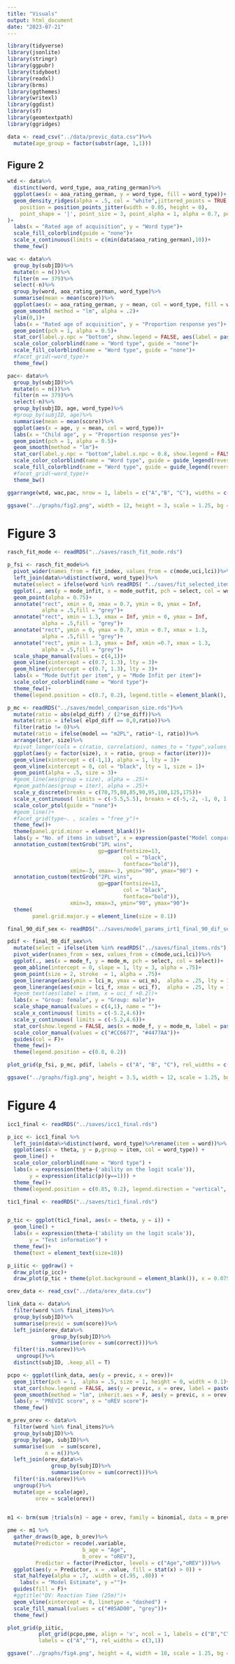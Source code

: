 ```yaml
---
title: "Visuals"
output: html_document
date: "2023-07-21"
---
```


```r
library(tidyverse)
library(jsonlite)
library(stringr)
library(ggpubr)
library(tidyboot)
library(readxl)
library(brms)
library(ggthemes)
library(writexl)
library(ggdist)
library(sf)
library(geomtextpath)
library(ggridges)
```

```r
data <- read_csv("../data/previc_data.csv")%>%
  mutate(age_group = factor(substr(age, 1,1)))
```

## Figure 2

```r
wtd <- data%>%
  distinct(word, word_type, aoa_rating_german)%>%
  ggplot(aes(x = aoa_rating_german, y = word_type, fill = word_type))+
  geom_density_ridges(alpha = .5, col = "white",jittered_points = TRUE,
    position = position_points_jitter(width = 0.05, height = 0),
    point_shape = '|', point_size = 3, point_alpha = 1, alpha = 0.7, point_color = "black"
)+
  labs(x = "Rated age of acquisition", y = "Word type")+
  scale_fill_colorblind(guide = "none")+
  scale_x_continuous(limits = c(min(data$aoa_rating_german),10))+
  theme_few()
```

```r
wac <- data%>%
  group_by(subjID)%>%
  mutate(n = n())%>%
  filter(n == 379)%>%
  select(-n)%>%
  group_by(word, aoa_rating_german, word_type)%>%
  summarise(mean = mean(score))%>%
  ggplot(aes(x = aoa_rating_german, y = mean, col = word_type, fill = word_type))+
  geom_smooth( method = "lm", alpha = .2)+
  ylim(0,1)+
  labs(x = "Rated age of acquisition", y = "Proportion response yes")+
  geom_point(pch = 1, alpha = 0.5)+
  stat_cor(label.y.npc = "bottom", show.legend = FALSE, aes(label = paste(..r.label..)), cor.coef.name = "r")+
  scale_color_colorblind(name = "Word type", guide = "none")+
  scale_fill_colorblind(name = "Word type", guide = "none")+
  #facet_grid(~word_type)+
  theme_few()
```

```r
pac<- data%>%
  group_by(subjID)%>%
  mutate(n = n())%>%
  filter(n == 379)%>%
  select(-n)%>%
  group_by(subjID, age, word_type)%>%
  #group_by(subjID, age)%>%
  summarise(mean = mean(score))%>%
  ggplot(aes(x = age, y = mean, col = word_type))+
  labs(x = "Child age", y = "Proportion response yes")+
  geom_point(pch = 1, alpha = 0.5)+
  geom_smooth(method = "lm")+
  stat_cor(label.y.npc = "bottom",label.x.npc = 0.8, show.legend = FALSE, aes(label = paste(..r.label..)), cor.coef.name = "r")+
  scale_color_colorblind(name = "Word type", guide = guide_legend(reverse = TRUE))+
  scale_fill_colorblind(name = "Word type", guide = guide_legend(reverse = TRUE))+
  #facet_grid(~word_type)+
  theme_bw()
```
```r
ggarrange(wtd, wac,pac, nrow = 1, labels = c("A","B", "C"), widths = c(0.7,1,1.2))
```
```r
ggsave("../graphs/fig2.png", width = 12, height = 3, scale = 1.25, bg = "white")
```

# Figure 3

```r
rasch_fit_mode <- readRDS("../saves/rasch_fit_mode.rds")

p_fsi <- rasch_fit_mode%>%
  pivot_wider(names_from = fit_index, values_from = c(mode,uci,lci))%>%
  left_join(data%>%distinct(word, word_type))%>%
  mutate(select = ifelse(word %in% readRDS( "../saves/fit_selected_items.rds"), "include", "exclude"))%>%
  ggplot(., aes(y = mode_infit, x = mode_outfit, pch = select, col = word_type))+
  geom_point(alpha = 0.75)+
  annotate("rect", xmin = 0, xmax = 0.7, ymin = 0, ymax = Inf,
           alpha = .5,fill = "grey")+
  annotate("rect", xmin = 1.3, xmax = Inf, ymin = 0, ymax = Inf,
           alpha = .5,fill = "grey")+
  annotate("rect", ymin = 0, ymax = 0.7, xmin = 0.7, xmax = 1.3,
           alpha = .5,fill = "grey")+
  annotate("rect", ymin = 1.3, ymax = Inf, xmin =0.7, xmax = 1.3,
           alpha = .5,fill = "grey")+
  scale_shape_manual(values = c(4,1))+
  geom_vline(xintercept = c(0.7, 1.3), lty = 3)+
  geom_hline(yintercept = c(0.7, 1.3), lty = 3)+
  labs(x = "Mode Outfit per item", y = "Mode Infit per item")+
  scale_color_colorblind(name = "Word type")+
  theme_few()+
  theme(legend.position = c(0.7, 0.2), legend.title = element_blank(), legend.direction = "vertical", legend.box = "horizontal", legend.background = element_blank())
```

```r
p_mc <- readRDS("../saves/model_comparison_size.rds")%>%
  mutate(ratio = abs(elpd_diff) / (2*se_diff))%>%
  mutate(ratio = ifelse( elpd_diff == 0,0,ratio))%>%
  filter(ratio != 0)%>%
  mutate(ratio = ifelse(model == "m2PL", ratio*-1, ratio))%>%
  arrange(iter, size)%>%
  #pivot_longer(cols = c(ratio, correlation), names_to = "type",values_to = "value")%>%
  ggplot(aes(y = factor(size), x = ratio, group = factor(iter)))+
  geom_vline(xintercept = c(-1,1), alpha = 1, lty = 3)+
  geom_vline(xintercept = 0, col = "black", lty = 1, size = 1)+
  geom_point(alpha = .5, size = 3)+
  #geom_line(aes(group = size), alpha = .25)+
  #geom_path(aes(group = iter), alpha = .25)+
  scale_y_discrete(breaks = c(70,75,80,85,90,95,100,125,175))+
  scale_x_continuous( limits = c(-5.5,5.5), breaks = c(-5,-2, -1, 0, 1, 2, 5), labels = c("5.00","2.00","1.00","0.00", "1.00","2.00", "5.00"))+
  scale_color_ptol(guide = "none")+
  #geom_line()+
  #facet_grid(type~. , scales = "free_y")+
  theme_few()+
  theme(panel.grid.minor = element_blank())+
  labs(y = "No. of items in subset", x = expression(paste("Model comparison: ", frac(Delta ~ elpd, "2 *"~SE(Delta ~ elpd)))))+
  annotation_custom(textGrob("1PL wins", 
                             gp=gpar(fontsize=13,
                                     col = "black", 
                                     fontface="bold")),
                    xmin=-3, xmax=-3, ymin="90", ymax="90") +
  annotation_custom(textGrob("2PL wins",
                             gp=gpar(fontsize=13,
                                     col = "black",
                                     fontface="bold")),
                    xmin=3, xmax=3, ymin="90", ymax="90")+
  theme(
        panel.grid.major.y = element_line(size = 0.1))

```

```r
final_90_dif_sex <- readRDS("../saves/model_params_irt1_final_90_dif_sex.rds")

pdif <- final_90_dif_sex%>%
  mutate(select = ifelse(item %in% readRDS("../saves/final_items.rds"), "include", "exclude"))%>%
  pivot_wider(names_from = sex, values_from = c(mode,uci,lci))%>%
  ggplot(., aes(x = mode_f, y = mode_m, pch = select, col = select))+
  geom_abline(intercept = 0, slope = 1, lty = 3, alpha = .75)+
  geom_point(size = 2, stroke  = 1, alpha = .75)+
  geom_linerange(aes(ymin = lci_m, ymax = uci_m),  alpha = .25, lty = 1)+
  geom_linerange(aes(xmin = lci_f, xmax = uci_f),  alpha = .25, lty = 1)+
  #geom_text(aes(label = item, x = uci_f +0.2))+
  labs(x = "Group: female", y = "Group: male")+
  scale_shape_manual(values = c(4,1), name = "")+
  scale_x_continuous( limits = c(-5.2,4.6))+
  scale_y_continuous( limits = c(-5.2,4.6))+
  stat_cor(show.legend = FALSE, aes(x = mode_f, y = mode_m, label = paste(..r.label..)),inherit.aes = F, cor.coef.name = "r")+
  scale_color_manual(values = c("#CC6677", "#4477AA"))+
  guides(col = F)+
  theme_few()+
  theme(legend.position = c(0.8, 0.2))

```

```r
plot_grid(p_fsi, p_mc, pdif, labels = c("A", "B", "C"), rel_widths = c(1,1,1), nrow = 1)
```

```r
ggsave("../graphs/fig3.png", height = 3.5, width = 12, scale = 1.25, bg = "white")
```

# Figure 4

```r
icc1_final <- readRDS("../saves/icc1_final.rds")

p_icc <- icc1_final %>% 
  left_join(data%>%distinct(word, word_type)%>%rename(item = word))%>%
  ggplot(aes(x = theta, y = p,group = item, col = word_type)) +
  geom_line() +
  scale_color_colorblind(name = "Word type") +
  labs(x = expression(theta~('ability on the logit scale')),
       y = expression(italic(p)(y==1))) +
  theme_few()+
  theme(legend.position = c(0.85, 0.2), legend.direction = "vertical", legend.title.align = 0.5, legend.background = element_blank())
```


```r
tic1_final <- readRDS("../saves/tic1_final.rds")


p_tic <- ggplot(tic1_final, aes(x = theta, y = i)) +
  geom_line() +
  labs(x = expression(theta~('ability on the logit scale')),
       y = "Test information") +
  theme_few()+
  theme(text = element_text(size=10))
```

```r
p_iitic <- ggdraw() +
  draw_plot(p_icc)+
  draw_plot(p_tic + theme(plot.background = element_blank()), x = 0.075, y = .68, width = .25, height = .3)
```

```r
orev_data <- read_csv("../data/orev_data.csv")

link_data <- data%>%
  filter(word %in% final_items)%>%
  group_by(subjID)%>%
  summarise(previc = sum(score))%>%
  left_join(orev_data%>%
              group_by(subjID)%>%
              summarise(orev = sum(correct)))%>%
  filter(!is.na(orev))%>%
   ungroup()%>%
  distinct(subjID, .keep_all = T)
```

```r
pcpo <- ggplot(link_data, aes(y = previc, x = orev))+
  geom_jitter(pch = 1,  alpha = .5, size = 1, height = 0, width = 0.1)+
  stat_cor(show.legend = FALSE, aes(y = previc, x = orev, label = paste(..r.label..)),inherit.aes = F, cor.coef.name = "r")+
  geom_smooth(method = "lm", inherit.aes = F, aes(y = previc, x = orev), col = "firebrick")+
  labs(y = "PREVIC score", x = "oREV score")+
  theme_few()
```



```r
m_prev_orev <- data%>%
  filter(word %in% final_items)%>%
  group_by(subjID)%>%
  group_by(age, subjID)%>%
  summarise(sum  = sum(score),
            n = n())%>%
  left_join(orev_data%>%
              group_by(subjID)%>%
              summarise(orev = sum(correct)))%>%
  filter(!is.na(orev))%>%
  ungroup()%>%
  mutate(age = scale(age),
         orev = scale(orev))
  

m1 <- brm(sum |trials(n) ~ age + orev, family = binomial, data = m_prev_orev, chains = 4, cores = 4)
```

```r
pme <- m1 %>%
  gather_draws(b_age, b_orev)%>%
  mutate(Predictor = recode(.variable,
                        b_age = "Age",
                        b_orev = "oREV"),
         Predictor = factor(Predictor, levels = c("Age","oREV")))%>%
  ggplot(aes(y = Predictor, x = .value, fill = stat(x) > 0)) +
  stat_halfeye(alpha = .7, .width = c(.95, .80)) +
    labs(x = "Model Estimate", y ="")+
  guides(fill = F)+
  #ggtitle("DV: Reaction Time (25m)")+
  geom_vline(xintercept = 0, linetype = "dashed") +
  scale_fill_manual(values = c("#85AD00", "grey"))+
  theme_few()
```

```r
plot_grid(p_iitic, 
          plot_grid(pcpo,pme, align = 'v', ncol = 1, labels = c("B","C")),
          labels = c("A",""), rel_widths = c(3,1))
```

```r
ggsave("../graphs/fig4.png", height = 4, width = 10, scale = 1.25, bg = "white")
```
